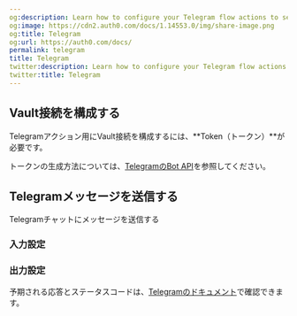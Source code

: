 ```yaml
---
og:description: Learn how to configure your Telegram flow actions to send messages.
og:image: https://cdn2.auth0.com/docs/1.14553.0/img/share-image.png
og:title: Telegram
og:url: https://auth0.com/docs/
permalink: telegram
title: Telegram
twitter:description: Learn how to configure your Telegram flow actions to send messages.
twitter:title: Telegram
---
```


## Vault接続を構成する

Telegramアクション用にVault接続を構成するには、**Token（トークン）**が必要です。

トークンの生成方法については、[TelegramのBot API](https://core.telegram.org/#bot-api)を参照してください。

## Telegramメッセージを送信する

Telegramチャットにメッセージを送信する

### 入力設定



### 出力設定

予期される応答とステータスコードは、[Telegramのドキュメント](https://core.telegram.org/method/messages.sendMessage)で確認できます。
